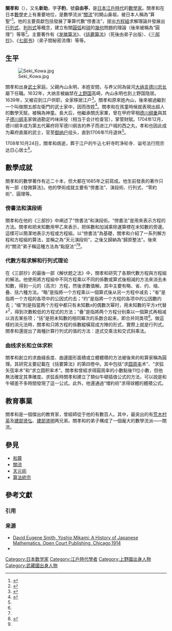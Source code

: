 {{NoteTA
|G1 = Math
}}
{{Infobox Biography
| subject_name  = 關孝和
| image_name    =Seki.jpeg
| image_size    = 130px
| image_caption = 關孝和
| date_of_birth = 寬永19年（1642年）？
| place_of_birth = [[江戶|江戶]]
| date_of_death = 寶永5年10月24日（1708年12月5日）
| place_of_death = [[江户|江户]]
| occupation    = [[日本|日本]][[江戶時代|江戶時代]]的[[数学家|数学家]]
}}
{{Japanese|japanese=関 孝和|kana=せき たかかず|romaji=Seki Takakazu}}

'''關孝和'''（{{bd|1642年||1708年|12月5日}}），又名'''新助'''，字'''子豹'''，號'''自由亭'''，是[[日本|日本]][[江戶時代|江戶時代]]的[[數學家|數學家]]。關孝和在日本[[數學|數學]]史上有重要地位，是數學流派“[[關流|關流]]”的開山鼻祖，被日本人稱為“算聖”<ref>{{Cite web |url=http://www.mathland.idv.tw/history/kowa.htm |title=彰師大數學系數學史，《關孝和》 |accessdate=2010-03-12 |archive-date=2004-08-24 |archive-url=https://web.archive.org/web/20040824103522/http://www.mathland.idv.tw/history/kowa.htm |dead-url=no }}</ref>。他的主要貢獻包括發展了筆算代數“傍書法”，提出[[方程組|方程組]]求解理論并發展出[[行列式|行列式]]、[[判別式|判別式]]等概念，建立有關[[圓弧|圓弧]]和[[球|球]]的[[幾何|幾何]]問題的理論（後來被稱為“圓理”）等等<ref>{{Cite web |url=http://163.27.3.193/Science/content/1987/00020206/0015.htm |title=曹亮吉，《和算──日本的傳統數學（一）》，《科學月刊》1987年02月206期 |accessdate=2014-10-16 |archive-date=2014-10-20 |archive-url=https://web.archive.org/web/20141020133255/http://163.27.3.193/Science/content/1987/00020206/0015.htm |dead-url=no }}</ref>。主要著作有《[[发微算法|发微算法]]》、《[[括要算法|括要算法]]》（死後由弟子出版）、《[[三部抄|三部抄]]》、《[[七部书|七部书]]》（弟子間秘密流傳）等等。

== 生平 ==
[[File:Seki_Kowa.jpg|thumb]]

關孝和出身[[武士|武士]]家庭。父親內山永明，本姓安間，与养父同為骏河[[大纳言|大纳言]][[德川忠长|德川忠长]]屬下任職。1632年，大纳言被幽禁在[[上野国|上野国]]高崎，內山永明也到上野国隐居。1639年，又被召到江户供职，全家移居江户<ref name="gxh">{{Cite web |url=http://mkd.lyge.cn/zhanzheng/a29/046.htm |title=吴培群，《关孝和》 |accessdate=2010-03-12 |archive-date=2010-01-30 |archive-url=https://web.archive.org/web/20100130021910/http://mkd.lyge.cn/zhanzheng/a29/046.htm |dead-url=no }}</ref>。關孝和原來姓內山，後來被過繼到一个叫做關五郎左衛門的武士家中，因而改姓<ref>{{Cite web |url=http://i-wasan.jp/seki/abstract/Jochi_bstract.pdf |title=Joshi Shigeru, Seki Takakuzu's Biography and "Kanjo-gata Wasan Era" |access-date=2010-03-12 |archive-url=https://web.archive.org/web/20141201235728/http://i-wasan.jp/seki/abstract/Jochi_bstract.pdf |archive-date=2014-12-01 |dead-url=yes }}</ref>。關孝和在孩童時候就表現出超人的數學天賦，被稱為神童。長大后，他繼承關氏家業，曾在甲府宰相[[德川纲重|德川纲重]]與其子[[德川纲丰|德川纲丰]]家做過勘定吟味床役（相当于会计检查官），掌管財賦。1704年12月，德川纲丰成为第五代幕府将军德川纲吉的养子而进江户城的西之丸，孝和也因此成为幕府直属的武士，官至[[御纳户|御纳户]]组头，直到1706年11月退休<ref name="gxh"/>。

1708年10月24日，關孝和病逝，葬于江户的牛込七轩寺町净轮寺．谥号法行院宗达日心居士<ref name="gxh"/>。

== 數學成就 ==
關孝和的數學著作有近二十本，但大都在1685年之前寫成。他生前發表的著作只有一部《發微算法》。他的學術成就主要有“傍書法”、演段術、行列式、“零約術”、圓理等。

=== 傍書法和演段術 ===
關孝和在他的《三部抄》中阐述了“傍書法”和演段術。“傍書法”是用來表示方程的方法。關孝和把未知數用甲乙來表示，把係數和加減乘除運算標在未知數的旁邊。這樣可以簡潔地表示方程或方程組。以“傍書法”為基礎，關孝和介紹了一系列解方程和方程組的算法，並稱之為“天元演段術”，之後又歸納為“歸原整法”。後來的“關流”弟子稱這種方法為“點竄法”<ref name="gxh"/><ref>{{Cite web |url=http://math.ntnu.edu.tw/~horng/letter/vol3no2b.htm |title=蘇意雯，天元術vs.點竄術 |accessdate=2010-03-12 |archive-date=2016-03-04 |archive-url=https://web.archive.org/web/20160304115519/http://math.ntnu.edu.tw/~horng/letter/vol3no2b.htm |dead-url=no }}</ref>。

=== 代數方程求解和行列式理论 ===
在《三部抄》的最後一部《解伏题之法》中，關孝和研究了各類代數方程與方程組的解法。他使用將方程組中不同方程乘以不同的係數或算式後相減的方法來消去未知數，得到一元的（高次）方程，然後求數值解。其中主要有略、省、约、缩、叠、括六種方法。“略”是指將一个方程乘以一個算式後从另一方程中减去；“省”是指將一个方程的各项中的公因式约去；“约”是指將一个方程的各项中的公因數约去；“缩”則是指當两个方程中都只有未知數<math>x</math>的偶數次幂时，用未知數的平方<math>x</math>代替<math>x^2</math>，得到次數較低的方程式的方法；“叠”是指將两个方程分别乘以一個算式再相减以消去某些项；“括”是把未知數的相同冪次的系数合起来，即合并同类项<ref name="gxh"/>。做這樣的消元法時，關孝和只將方程的係數縱橫寫成方陣的形式，實際上就是行列式。關孝和還提出了兩種計算行列式的值的方法：逐式交乘法和交式斜乘法。

=== 曲线求长和立体求积 ===
關孝和創立的求曲綫長度、曲邊圖形面積或立體體積的方法被後來的和算家稱為圓理。其研究主要記載在《括要算法》的第四卷中。其中包括“求[[圆周率|圆周率]]术”、“求弧矢弦率术”和“求立圆积率术”。關孝和曾經求得圓周率的小數點後11位小數，但他無法確定其準確度。求弧長時關孝和建立了類似牛頓插值公式的方法，可以說是和牛頓差不多時間發現了這一公式。此外，他還通過“増約術”求得球體的體積公式。

== 教育事業 ==
關孝和是一個傑出的教育家，曾經師從于他的有數百人。其中，最突出的有[[荒木村英|荒木村英]]及[[建部贤弘|建部贤弘]]、[[建部贤明|建部贤明]]两兄弟。關孝和的弟子構成了一個龐大的數學流派——關流。

== 參見 ==
* [[和算|和算]]
* [[關流|關流]]
* [[天元術|天元術]]
* [[算法統宗|算法統宗]]

== 參考文獻 ==
=== 引用 ===
{{Reflist}}

=== 来源 ===
{{ReflistH}}
* [http://www.questia.com/PM.qst?a=o&d=93950113# David Eugene Smith, Yoshio Mikami: A History of Japanese Mathematics. Open Court Publishing, Chicago,1914] {{Wayback|url=http://www.questia.com/PM.qst?a=o&d=93950113 |date=20111224002126 }}
* {{citation |first=David |last=Poole |title = Linear algebra: a modern introduction |publisher=Cengage Learning |year=2005 |page=279 |ISBN = 0534998453 }}
{{ReflistF}}

{{Authority control}}
{{DEFAULTSORT:seki takakazu}}
[[Category:日本数学家|Category:日本数学家]]
[[Category:江戶時代學者|Category:江戶時代學者]]
[[Category:上野國出身人物|Category:上野國出身人物]]
[[Category:武藏國出身人物|Category:武藏國出身人物]]